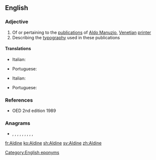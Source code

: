 {{also|aldine}}
==English==

===Adjective===
{{en-adj|-}}

# Of or pertaining to the [[publication]]s of [[w:Aldus Manutius|Aldo Manuzio]], [[Venetian]] [[printer]]
# Describing the [[typography]] used in these publications

====Translations====
{{trans-top|of or pertaining to the publications of Aldus Manutius}}
* Italian: {{t|it|aldino|m}}
{{trans-mid}}
* Portuguese: {{t|pt|aldino}}
{{trans-bottom}}

{{trans-top|describing the typography used}}
* Italian: {{t|it|aldino|m}}
{{trans-mid}}
* Portuguese: {{t|pt|aldino}}
{{trans-bottom}}

===References===
* OED 2nd edition 1989

===Anagrams===
* {{l|en|alined}}, {{l|en|Daniel}}, {{l|en|daniel}}, {{l|en|deal in}}, {{l|en|dealin'}}, {{l|en|denial}}, {{l|en|enlaid}}, {{l|en|inlead}}, {{l|en|lead-in}}, {{l|en|nailed}}

[[Category:English eponyms]]
[[fr:Aldine]]
[[ko:Aldine]]
[[sh:Aldine]]
[[sv:Aldine]]
[[zh:Aldine]]